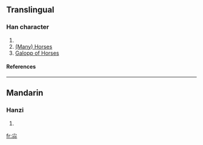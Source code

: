 ==Translingual==
===Han character===
{{Han char|rn=42|rad=小|as=06|sn=9|four=|canj=火火火 (FFF), X火火火 (XFFF)}}
# {{defn|Han|sort=小06}}
# [[(Many) Horses]]
# [[Galopp of Horses]]
====References====
{{Han ref|kx=0297.140|dkj=07498|dj=0592.050|hdz=10564.080|uh=5C1B|ud=23579}}
----

==Mandarin==
===Hanzi===
{{cmn-hanzi|pin=[[liáo]] (liao2), [[m]] (mo)|wg=liao<sup>2</sup>, <sup>o</sup>}}
# {{defn|Mandarin}}

[[fr:尛]]